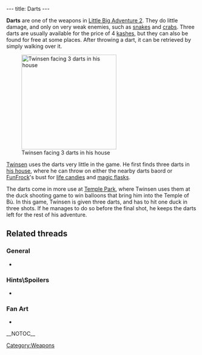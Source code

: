---
title: Darts
---

{{Weapon|
Name=Dart|
Image=Darts.gif|
Enemy=Yellow enemies|
Rate=Medium|
Damage=Little|
Range=Medium}}

'''Darts''' are one of the weapons in [[Little Big Adventure 2]]. They do little damage, and only on very weak enemies, such as [[snake]]s and [[crab]]s. Three darts are usually available for the price of 4 [[kashes]], but they can also be found for free at some places. After throwing a dart, it can be retrieved by simply walking over it.

[[Image:LBA2_-_Twinsen_facing_darts_in_his_basement.jpg|right|thumb|250px|Twinsen facing 3 darts in his house]]

[[Twinsen]] uses the darts very little in the game. He first finds three darts in [[Twinsen's house|his house]], where he can throw on either the nearby darts baord or [[FunFrock]]'s bust for [[life candies]] and [[magic flasks]].

The darts come in more use at [[Temple Park]], where Twinsen uses them at the duck shooting game to win balloons that bring him into the Temple of Bù. In this game, Twinsen is given three darts, and has to hit one duck in three shots. If he manages to do so before the final shot, he keeps the darts left for the rest of his adventure.

==Related threads==
===General===
* {{thread|id=8282|title=Darts}}

===Hints\Spoilers===
* {{thread|id=857|title=Twinsen Odyssey-Dart Help}}

===Fan Art===
* {{thread|id=4645|title=pictures!}}

[[Category:Weapons]]

__NOTOC__